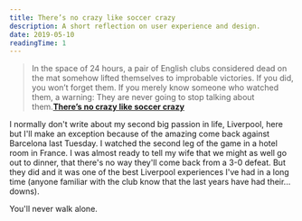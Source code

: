 ```yaml
---
title: There’s no crazy like soccer crazy
description: A short reflection on user experience and design.
date: 2019-05-10
readingTime: 1
---
```


>In the space of 24 hours, a pair of English clubs considered dead on the mat somehow lifted themselves to improbable victories. If you did, you won’t forget them. If you merely know someone who watched them, a warning: They are never going to stop talking about them.**[There’s no crazy like soccer crazy](https://www.wsj.com/articles/theres-no-crazy-like-soccer-crazy-11557408560?tesla=y)**

I normally don't write about my second big passion in life, Liverpool, here but I'll make an exception because of the amazing come back against Barcelona last Tuesday. I watched the second leg of the game in a hotel room in France. I was almost ready to tell my wife that we might as well go out to dinner, that there's no way they'll come back from a 3-0 defeat. But they did and it was one of the best Liverpool experiences I've had in a long time (anyone familiar with the club know that the last years have had their... downs).

You'll never walk alone.